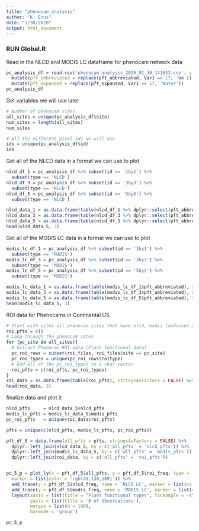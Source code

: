 ```yaml
---
title: "phenocam_analysis"
author: "K. Enns"
date: "1/30/2020"
output: html_document
---
```


### RUN Global.R

Read in the NLCD and MODIS LC dataframe for phenocam network data
```r
pc_analysis_df = read.csv('phenocam_analysis_2020_01_30_141833.csv', stringsAsFactors = FALSE) %>% 
  mutate(pft_abbreviated = replace(pft_abbreviated, Var1 == 17, 'WA')) %>%
  mutate(pft_expanded = replace(pft_expanded, Var1 == 17, 'Water'))
pc_analysis_df
```


Get variables we will use later
```r
# Number of phenocam sites
all_sites = unique(pc_analysis_df$site)
num_sites = length(all_sites)
num_sites

# All the different pixel ids we will use
ids = unique(pc_analysis_df$id)
ids
```

Get all of the NLCD data in a format we can use to plot
```r
nlcd_df_1 = pc_analysis_df %>% subset(id == '1by1') %>%
  subset(type == 'NLCD') 
nlcd_df_3 = pc_analysis_df %>% subset(id == '3by3') %>%
  subset(type == 'NLCD')
nlcd_df_5 = pc_analysis_df %>% subset(id == '5by5') %>%
  subset(type == 'NLCD')

nlcd_data_1 = as.data.frame(table(nlcd_df_1 %>% dplyr::select(pft_abbreviated)), stringsAsFactors = FALSE) %>% dplyr::rename(nlcd_freq = Freq, nlcd_pfts = Var1)
nlcd_data_3 = as.data.frame(table(nlcd_df_3 %>% dplyr::select(pft_abbreviated)), stringsAsFactors = FALSE) %>% dplyr::rename(nlcd_freq = Freq, nlcd_pfts = Var1)
nlcd_data_5 = as.data.frame(table(nlcd_df_5 %>% dplyr::select(pft_abbreviated)), stringsAsFactors = FALSE) %>% dplyr::rename(nlcd_freq = Freq, nlcd_pfts = Var1)
head(nlcd_data_5, 3)
```


Get all of the MODIS LC data in a format we can use to plot
```r
modis_lc_df_1 = pc_analysis_df %>% subset(id == '1by1') %>%
  subset(type == 'MODIS')
modis_lc_df_3 = pc_analysis_df %>% subset(id == '3by3') %>%
  subset(type == 'MODIS')
modis_lc_df_5 = pc_analysis_df %>% subset(id == '5by5') %>%
  subset(type == 'MODIS')

modis_lc_data_1 = as.data.frame(table(modis_lc_df_1$pft_abbreviated), stringsAsFactors = FALSE) %>% dplyr::rename(modis_freq = Freq, modis_pfts = Var1)
modis_lc_data_3 = as.data.frame(table(modis_lc_df_3$pft_abbreviated), stringsAsFactors = FALSE) %>% dplyr::rename(modis_freq = Freq, modis_pfts = Var1)
modis_lc_data_5 = as.data.frame(table(modis_lc_df_5$pft_abbreviated), stringsAsFactors = FALSE) %>% dplyr::rename(modis_freq = Freq, modis_pfts = Var1)
head(modis_lc_data_5, 3)
```

ROI data for Phenocams in Continental US
```r
# Start with sites all phenocam sites that have nlcd, modis landcover and phenocam ROI data.
roi_pfts = c()
# Loop through the phenocam sites
for (pc_site in all_sites){
  # Extract Phenocam ROI data (Plant functional data)
  pc_roi_rows = subset(roi_files, roi_files$site == pc_site)
  pc_roi_types = unique(pc_roi_rows$roitype)
  # Add all of the pc_roi_types to a char vector
  roi_pfts = c(roi_pfts, pc_roi_types)
}
roi_data = as.data.frame(table(roi_pfts), stringsAsFactors = FALSE) %>% dplyr::rename(roi_freq = Freq)
head(roi_data, 3)
```


finalize data and plot it
```r
nlcd_pfts     = nlcd_data_5$nlcd_pfts
modis_lc_pfts = modis_lc_data_5$modis_pfts
pc_roi_pfts   = unique(roi_data$roi_pfts)

pfts = unique(c(nlcd_pfts, modis_lc_pfts, pc_roi_pfts))

pft_df_5 = data.frame(all_pfts = pfts, stringsAsFactors = FALSE) %>% 
  dplyr::left_join(nlcd_data_5, by = c('all_pfts' = 'nlcd_pfts')) %>%
  dplyr::left_join(modis_lc_data_5, by = c('all_pfts' = 'modis_pfts')) %>%
  dplyr::left_join(roi_data, by = c('all_pfts' = 'roi_pfts'))


pc_5_p = plot_ly(x = pft_df_5$all_pfts, y = pft_df_5$roi_freq, type = 'bar', name = 'Phenocam ROI',
  marker = list(color = 'rgb(49,130,189)')) %>%
  add_trace(y = pft_df_5$nlcd_freq, name = 'NLCD LC', marker = list(color = 'rgb(256,100,100)')) %>%
  add_trace(y = pft_df_5$modis_freq, name = 'MODIS LC', marker = list(color = 'rgb(123,204,12)')) %>%
  layout(xaxis = list(title = "Plant functional types", tickangle = -45),
         yaxis = list(title = '# of Observations'),
         margin = list(b = 100),
         barmode = 'group')

pc_5_p
```






























